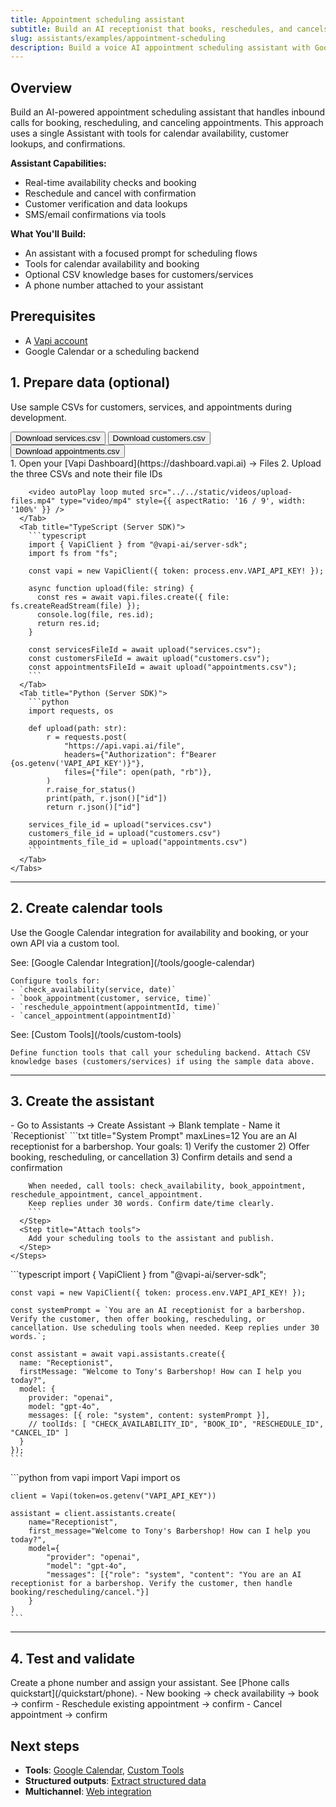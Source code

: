 ```yaml
---
title: Appointment scheduling assistant
subtitle: Build an AI receptionist that books, reschedules, and cancels appointments using Assistants and tools
slug: assistants/examples/appointment-scheduling
description: Build a voice AI appointment scheduling assistant with Google Calendar integration, availability checking, and automated confirmations using Vapi Assistants.
---
```


## Overview

Build an AI-powered appointment scheduling assistant that handles inbound calls for booking, rescheduling, and canceling appointments. This approach uses a single Assistant with tools for calendar availability, customer lookups, and confirmations.

**Assistant Capabilities:**
* Real-time availability checks and booking
* Reschedule and cancel with confirmation
* Customer verification and data lookups
* SMS/email confirmations via tools

**What You'll Build:**
* An assistant with a focused prompt for scheduling flows
* Tools for calendar availability and booking
* Optional CSV knowledge bases for customers/services
* A phone number attached to your assistant

## Prerequisites

* A [Vapi account](https://dashboard.vapi.ai/)
* Google Calendar or a scheduling backend

## 1. Prepare data (optional)

Use sample CSVs for customers, services, and appointments during development.

<Steps>
  <Step title="Download sample spreadsheets">
    <div className="flex gap-2">
      <Download src="../../static/spreadsheets/appointment-scheduling/services.csv">
        <Button intent="primary">Download services.csv</Button>
      </Download>
      <Download src="../../static/spreadsheets/appointment-scheduling/customers.csv">
        <Button intent="primary">Download customers.csv</Button>
      </Download>
      <Download src="../../static/spreadsheets/appointment-scheduling/appointments.csv">
        <Button intent="primary">Download appointments.csv</Button>
      </Download>
    </div>
  </Step>
  <Step title="Upload files (optional)">
    <Tabs>
      <Tab title="Dashboard">
        1. Open your [Vapi Dashboard](https://dashboard.vapi.ai) → Files
        2. Upload the three CSVs and note their file IDs
        
        <video autoPlay loop muted src="../../static/videos/upload-files.mp4" type="video/mp4" style={{ aspectRatio: '16 / 9', width: '100%' }} />
      </Tab>
      <Tab title="TypeScript (Server SDK)">
        ```typescript
        import { VapiClient } from "@vapi-ai/server-sdk";
        import fs from "fs";

        const vapi = new VapiClient({ token: process.env.VAPI_API_KEY! });

        async function upload(file: string) {
          const res = await vapi.files.create({ file: fs.createReadStream(file) });
          console.log(file, res.id);
          return res.id;
        }

        const servicesFileId = await upload("services.csv");
        const customersFileId = await upload("customers.csv");
        const appointmentsFileId = await upload("appointments.csv");
        ```
      </Tab>
      <Tab title="Python (Server SDK)">
        ```python
        import requests, os

        def upload(path: str):
            r = requests.post(
                "https://api.vapi.ai/file",
                headers={"Authorization": f"Bearer {os.getenv('VAPI_API_KEY')}"},
                files={"file": open(path, "rb")},
            )
            r.raise_for_status()
            print(path, r.json()["id"]) 
            return r.json()["id"]

        services_file_id = upload("services.csv")
        customers_file_id = upload("customers.csv")
        appointments_file_id = upload("appointments.csv")
        ```
      </Tab>
    </Tabs>
  </Step>
</Steps>

---

## 2. Create calendar tools

Use the Google Calendar integration for availability and booking, or your own API via a custom tool.

<Tabs>
  <Tab title="Use Google Calendar (recommended)">
    See: [Google Calendar Integration](/tools/google-calendar)
    
    Configure tools for:
    - `check_availability(service, date)`
    - `book_appointment(customer, service, time)`
    - `reschedule_appointment(appointmentId, time)`
    - `cancel_appointment(appointmentId)`
  </Tab>
  <Tab title="Custom tools (HTTP)">
    See: [Custom Tools](/tools/custom-tools)
    
    Define function tools that call your scheduling backend. Attach CSV knowledge bases (customers/services) if using the sample data above.
  </Tab>
</Tabs>

---

## 3. Create the assistant

<Tabs>
  <Tab title="Dashboard">
    <Steps>
      <Step title="Create assistant">
        - Go to Assistants → Create Assistant → Blank template
        - Name it `Receptionist`
      </Step>
      <Step title="Configure system prompt">
        ```txt title="System Prompt" maxLines=12
        You are an AI receptionist for a barbershop. Your goals:
        1) Verify the customer
        2) Offer booking, rescheduling, or cancellation
        3) Confirm details and send a confirmation

        When needed, call tools: check_availability, book_appointment, reschedule_appointment, cancel_appointment.
        Keep replies under 30 words. Confirm date/time clearly.
        ```
      </Step>
      <Step title="Attach tools">
        Add your scheduling tools to the assistant and publish.
      </Step>
    </Steps>
  </Tab>
  <Tab title="TypeScript (Server SDK)">
    ```typescript
    import { VapiClient } from "@vapi-ai/server-sdk";

    const vapi = new VapiClient({ token: process.env.VAPI_API_KEY! });

    const systemPrompt = `You are an AI receptionist for a barbershop. Verify the customer, then offer booking, rescheduling, or cancellation. Use scheduling tools when needed. Keep replies under 30 words.`;

    const assistant = await vapi.assistants.create({
      name: "Receptionist",
      firstMessage: "Welcome to Tony's Barbershop! How can I help you today?",
      model: {
        provider: "openai",
        model: "gpt-4o",
        messages: [{ role: "system", content: systemPrompt }],
        // toolIds: [ "CHECK_AVAILABILITY_ID", "BOOK_ID", "RESCHEDULE_ID", "CANCEL_ID" ]
      }
    });
    ```
  </Tab>
  <Tab title="Python (Server SDK)">
    ```python
    from vapi import Vapi
    import os

    client = Vapi(token=os.getenv("VAPI_API_KEY"))

    assistant = client.assistants.create(
        name="Receptionist",
        first_message="Welcome to Tony's Barbershop! How can I help you today?",
        model={
            "provider": "openai",
            "model": "gpt-4o",
            "messages": [{"role": "system", "content": "You are an AI receptionist for a barbershop. Verify the customer, then handle booking/rescheduling/cancel."}]
        }
    )
    ```
  </Tab>
</Tabs>

---

## 4. Test and validate

<Steps>
  <Step title="Attach a phone number">
    Create a phone number and assign your assistant. See [Phone calls quickstart](/quickstart/phone).
  </Step>
  <Step title="Test scenarios">
    - New booking → check availability → book → confirm
    - Reschedule existing appointment → confirm
    - Cancel appointment → confirm
  </Step>
</Steps>

## Next steps

- **Tools**: [Google Calendar](/tools/google-calendar), [Custom Tools](/tools/custom-tools)
- **Structured outputs**: [Extract structured data](/assistants/structured-outputs)
- **Multichannel**: [Web integration](/quickstart/web)

